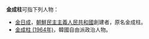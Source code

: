 '''金成柱'''可指下列人物：
* [[金日成|金日成]]，[[朝鮮民主主義人民共和國|朝鮮民主主義人民共和國]]創建者，原名金成柱。
* [[金成柱_(1964年)|金成柱 (1964年)]]，韓國自由派政治人物。

{{disambig|cat=三字金姓人名消歧义|C}}